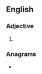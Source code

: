 ==English==

===Adjective===
{{head|en|adjective comparative form}}

# {{en-comparative of|auntly}}

===Anagrams===
* {{anagrams|en|a=aeilnrtu|retinula|tenurial}}
